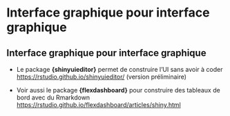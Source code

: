 # Interface graphique pour interface graphique {.backgroundTitre}

## Interface graphique pour interface graphique

-   Le package **{shinyuieditor}** permet de construire l’UI sans avoir à coder <https://rstudio.github.io/shinyuieditor/> (version préliminaire)

-   Voir aussi le package **{flexdashboard}** pour construire des tableaux de bord avec du Rmarkdown <https://rstudio.github.io/flexdashboard/articles/shiny.html>
